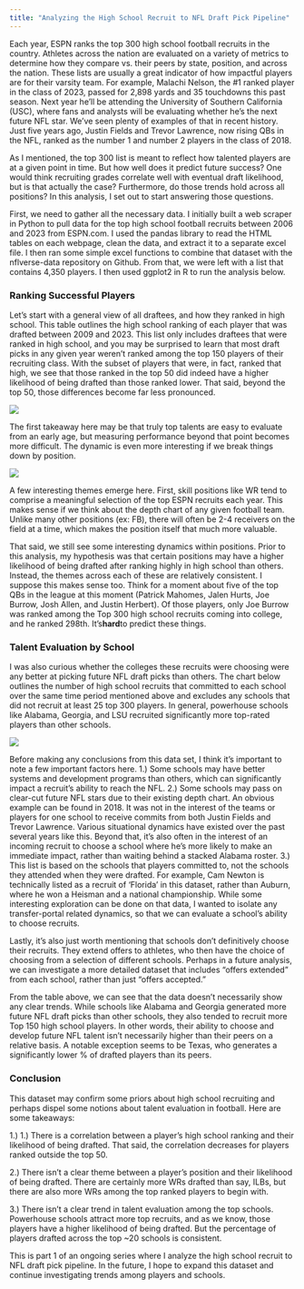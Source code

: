 ```yaml
---
title: "Analyzing the High School Recruit to NFL Draft Pick Pipeline"
---
```


Each year, ESPN ranks the top 300 high school football recruits in the country. Athletes across the nation are evaluated on a variety of metrics to determine how they compare vs. their peers by state, position, and across the nation. These lists are usually a great indicator of how impactful players are for their varsity team. For example, Malachi Nelson, the #1 ranked player in the class of 2023, passed for 2,898 yards and 35 touchdowns this past season. Next year he'll be attending the University of Southern California (USC), where fans and analysts will be evaluating whether he's the next future NFL star. We've seen plenty of examples of that in recent history. Just five years ago, Justin Fields and Trevor Lawrence, now rising QBs in the NFL, ranked as the number 1 and number 2 players in the class of 2018.

As I mentioned, the top 300 list is meant to reflect how talented players are at a given point in time. But how well does it predict future success? One would think recruiting grades correlate well with eventual draft likelihood, but is that actually the case? Furthermore, do those trends hold across all positions? In this analysis, I set out to start answering those questions.

First, we need to gather all the necessary data. I initially built a web scraper in Python to pull data for the top high school football recruits between 2006 and 2023 from ESPN.com. I used the pandas library to read the HTML tables on each webpage, clean the data, and extract it to a separate excel file. I then ran some simple excel functions to combine that dataset with the nflverse-data repository on Github. From that, we were left with a list that contains 4,350 players. I then used ggplot2 in R to run the analysis below.

### Ranking Successful Players

Let's start with a general view of all draftees, and how they ranked in high school. This table outlines the high school ranking of each player that was drafted between 2009 and 2023. This list only includes draftees that were ranked in high school, and you may be surprised to learn that most draft picks in any given year weren't ranked among the top 150 players of their recruiting class. With the subset of players that were, in fact, ranked that high, we see that those ranked in the top 50 did indeed have a higher likelihood of being drafted than those ranked lower. That said, beyond the top 50, those differences become far less pronounced.

![](images/image-578948566.png)

The first takeaway here may be that truly top talents are easy to evaluate from an early age, but measuring performance beyond that point becomes more difficult. The dynamic is even more interesting if we break things down by position.

![](images/image-582781256.png)

A few interesting themes emerge here. First, skill positions like WR tend to comprise a meaningful selection of the top ESPN recruits each year. This makes sense if we think about the depth chart of any given football team. Unlike many other positions (ex: FB), there will often be 2-4 receivers on the field at a time, which makes the position itself that much more valuable.

That said, we still see some interesting dynamics within positions. Prior to this analysis, my hypothesis was that certain positions may have a higher likelihood of being drafted after ranking highly in high school than others. Instead, the themes across each of these are relatively consistent. I suppose this makes sense too. Think for a moment about five of the top QBs in the league at this moment (Patrick Mahomes, Jalen Hurts, Joe Burrow, Josh Allen, and Justin Herbert). Of those players, only Joe Burrow was ranked among the Top 300 high school recruits coming into college, and he ranked 298th. It's**hard**to predict these things.

### Talent Evaluation by School

I was also curious whether the colleges these recruits were choosing were any better at picking future NFL draft picks than others. The chart below outlines the number of high school recruits that committed to each school over the same time period mentioned above and excludes any schools that did not recruit at least 25 top 300 players. In general, powerhouse schools like Alabama, Georgia, and LSU recruited significantly more top-rated players than other schools.

![](images/image-701040467.png)

Before making any conclusions from this data set, I think it's important to note a few important factors here. 1.) Some schools may have better systems and development programs than others, which can significantly impact a recruit's ability to reach the NFL. 2.) Some schools may pass on clear-cut future NFL stars due to their existing depth chart. An obvious example can be found in 2018. It was not in the interest of the teams or players for one school to receive commits from both Justin Fields and Trevor Lawrence. Various situational dynamics have existed over the past several years like this. Beyond that, it's also often in the interest of an incoming recruit to choose a school where he's more likely to make an immediate impact, rather than waiting behind a stacked Alabama roster. 3.) This list is based on the schools that players committed to, not the schools they attended when they were drafted. For example, Cam Newton is technically listed as a recruit of 'Florida' in this dataset, rather than Auburn, where he won a Heisman and a national championship. While some interesting exploration can be done on that data, I wanted to isolate any transfer-portal related dynamics, so that we can evaluate a school's ability to choose recruits.

Lastly, it's also just worth mentioning that schools don't definitively choose their recruits. They extend offers to athletes, who then have the choice of choosing from a selection of different schools. Perhaps in a future analysis, we can investigate a more detailed dataset that includes "offers extended" from each school, rather than just "offers accepted."

From the table above, we can see that the data doesn't necessarily show any clear trends. While schools like Alabama and Georgia generated more future NFL draft picks than other schools, they also tended to recruit more Top 150 high school players. In other words, their ability to choose and develop future NFL talent isn't necessarily higher than their peers on a relative basis. A notable exception seems to be Texas, who generates a significantly lower % of drafted players than its peers.

### Conclusion

This dataset may confirm some priors about high school recruiting and perhaps dispel some notions about talent evaluation in football. Here are some takeaways:

1.) 1.) There is a correlation between a player's high school ranking and their likelihood of being drafted. That said, the correlation decreases for players ranked outside the top 50.

2.) There isn't a clear theme between a player's position and their likelihood of being drafted. There are certainly more WRs drafted than say, ILBs, but there are also more WRs among the top ranked players to begin with.

3.) There isn't a clear trend in talent evaluation among the top schools. Powerhouse schools attract more top recruits, and as we know, those players have a higher likelihood of being drafted. But the percentage of players drafted across the top \~20 schools is consistent.

This is part 1 of an ongoing series where I analyze the high school recruit to NFL draft pick pipeline. In the future, I hope to expand this dataset and continue investigating trends among players and schools.
